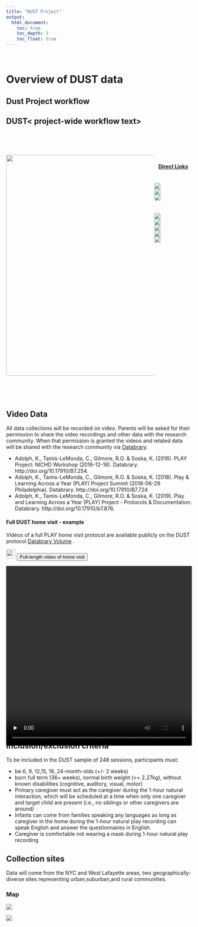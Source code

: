```yaml
---
title: "DUST Project"
output:
  html_document:
    toc: true
    toc_depth: 3
    toc_float: true
---
```


<style>
.row:after { content: ""; display: table; clear: both; }
.column-2thirds{
  float: left;
  width:80%;
  text-align: left;
}
.column-1third{
  float: right;
  width: 20%;
  text-align: left;
}
</style>

<br>

# Overview of DUST data

### <Data overview >


## Dust Project workflow

## DUST< project-wide workflow text>
<br>
<br>

<div class="row">
<div class="column-2thirds">
<img src="img/overview-project.png" width="600" />
</div>
<div class="column-1third">
<br>
<h4> &nbsp;&nbsp; <u>Direct Links</u> </h3>
<br>
<a href="recruitment.html#participant_recruitment"> <img src="img/link-recruitment.png"> </a>  
<a href="collection.html#home_visit"> <img src="img/link-collection.png"> </a>  
<a href="collection.html#clean_up_and_upload"> <img src="img/link-upload.png"> </a>  
<br><br>
<a href="coding.html#gesture_pass"> <img src="img/link-gesture.png"> </a>  
<a href="coding.html#locomotion_passes"> <img src="img/link-locomotion.png"> </a>  
<a href="coding.html#emotion_passes"> <img src="img/link-emotion.png"> </a>  
<a href="coding.html#object_interaction_passes"> <img src="img/link-object.png"> </a>  
<a href="coding.html#communication_passes"> <img src="img/link-communication.png"> </a>  
</div>
</div>
<br>
<br>

## Video Data

All data collections will be recorded on video.
Parents will be asked for their permission to share the video recordings and other data with the research community.
When that permission is granted the videos and related data will be shared with the research community via [Databrary](http://databrary.org):

- Adolph, K., Tamis-LeMonda, C., Gilmore, R.O. & Soska, K. (2016). PLAY Project: NICHD Workshop (2016-12-16). Databrary. http://doi.org/10.17910/B7.254.
- Adolph, K., Tamis-LeMonda, C., Gilmore, R.O. & Soska, K. (2018). Play & Learning Across a Year (PLAY) Project Summit (2018-06-29 Philadelphia). Databrary. http://doi.org/10.17910/B7.724
- Adolph, K., Tamis-LeMonda, C., Gilmore, R.O. & Soska, K. (2019). Play and Learning Across a Year (PLAY) Project - Protocols & Documentation. Databrary. http://doi.org/10.17910/b7.876. 

#### Full DUST home visit - example

Videos of a full PLAY home visit protocol are available publicly on the DUST protocol [Databrary Volume](https://nyu.databrary.org/volume/876) . 

<div class="videobuttons">
  <img src="img/icon-video.png" width="25">
  <button size="xs" type="button" data-toggle="collapse" data-target="#fullvideohomevisit">
Full-length video of home visit
  </button>
</div>
<div id="fullvideohomevisit" class="collapse" aria-expanded="false" style="height: 0px;">
  <video width="100%" controls="" preload="none">
    <source src="https://nyu.databrary.org/slot/55651/0,7820438/asset/337402/download?inline=true" type="video/mp4"> Your browser does not support html5 video.
  </video>
</div>

<div class="videobuttons">
  <img src="img/icon-video.png" width="25">
  <button size="xs" type="button" data-toggle="collapse" data-target="#onehournaturalplay">
One-hour natural play
  </button>
</div>
<div id="onehournaturalplay" class="collapse" aria-expanded="false" style="height: 0px;">
  <video width="100%" controls="" preload="none">
    <source src="https://nyu.databrary.org/slot/55651/7821438,11460201/asset/337405/download?inline=true" type="video/mp4"> Your browser does not support html5 video.
  </video>
</div>

<div class="videobuttons">
  <img src="img/icon-video.png" width="25">
  <button size="xs" type="button" data-toggle="collapse" data-target="#housewalkthrough">
House walkthrough
  </button>
</div>
<div id="housewalkthrough" class="collapse" aria-expanded="false" style="height: 0px;">
  <video width="100%" controls="" preload="none">
    <source src="https://nyu.databrary.org/slot/55651/11461201,12477351/asset/337415/download?inline=true" type="video/mp4"> Your browser does not support html5 video.
  </video>
</div>

<div class="videobuttons">
  <img src="img/icon-video.png" width="25">
  <button size="xs" type="button" data-toggle="collapse" data-target="#structuredplay">
Five-minute structured play
  </button>
</div>
<div id="structuredplay" class="collapse" aria-expanded="false" style="height: 0px;">
  <video width="100%" controls="" preload="none">
    <source src="https://nyu.databrary.org/slot/55651/12478351,12812325/asset/337416/download?inline=true" type="video/mp4"> Your browser does not support html5 video.
  </video>
</div>

<div class="videobuttons">
  <img src="img/icon-video.png" width="25">
  <button size="xs" type="button" data-toggle="collapse" data-target="#questionnaires">
Parent-report questionnaires
  </button>
</div>
<div id="questionnaires" class="collapse" aria-expanded="false" style="height: 0px;">
  <video width="100%" controls="" preload="none">
    <source src="https://nyu.databrary.org/slot/55651/12813325,14619256/asset/337417/download?inline=true" type="video/mp4"> Your browser does not support html5 video.
  </video>
</div>

_NOTE: This participant was not the only child in the home, so would not meet inclusion criteria for PLAY._

## Parent-report (questionnaire) data

<!-- PLAY researchers will collect and share a substantial corpus of parent-report (questionnaire) data. The full set of self-report questions can be found [here](collection_homevisit_questionnaires.html). -->

<br>

# Participant sampling

## <TEXT>

## Inclusion/exclusion criteria

To be included in the DUST sample of 248 sessions, participants must:

- be 6, 9, 12,15, 18, 24-month-olds (+/- 2 weeks)
- born full term (36+ weeks), normal birth weight (>= 2.27kg), without known disabilities (cognitive, auditory, visual, motor)
- Primary caregiver must act as the caregiver during the 1-hour natural interaction, which will be scheduled at a time when only one  caregiver and target child are present (i.e., no siblings or other caregivers are around)
- Infants can come from families speaking any languages as long as caregiver in the home during the 1-hour natural play recording can speak English and answer the questionnaires in English.
- Caregiver is comfortable not wearing a mask during 1-hour natural play recording

## Collection sites {.tabset}

Data will come from the NYC and West Lafayette areas, two geographically- diverse sites representing urban,suburban,and rural communities.  

### Map

<img src="img/DUST-collectionsite1.png"/>

<img src="img/DUST-collectionsite2.png"/>

<!-- ### Racial composition -->

<!-- <img src="img/race-by-county-all-regions-plot-1.png"/> -->

<!-- ### Socio-economic status -->

<!-- <img src="img/per-capita-income-plot-1.png"/> -->

<!-- ### Education -->

<!-- <img src="img/ed-attain-bars-plot-1.png"/> -->

<!-- ### Languages spoken -->

<!-- <img src="img/spanish-speaking-plot-1.png"/> -->

